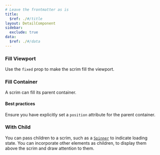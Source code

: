 ```yaml
---
# Leave the frontmatter as is
title:
  $ref: ./#/title
layout: DetailComponent
sidebar:
  exclude: true
data:
  $ref: ./#/data
---
```


<LivePreviewControls>

<LivePreview componentName="scrim" exampleName="FillViewport">

### Fill Viewport

Use the `fixed` prop to make the scrim fill the viewport.

</LivePreview>

<LivePreview componentName="scrim" exampleName="FillContainer">

### Fill Container

A scrim can fill its parent container.

#### Best practices

Ensure you have explicitly set a `position` attribute for the parent container.

</LivePreview>

<LivePreview componentName="scrim" exampleName="WithChild">

### With Child

You can pass children to a scrim, such as a [`Spinner`](../spinner) to indicate loading state. You can incorporate other elements as children, to display them above the scrim and draw attention to them.

</LivePreview>

</LivePreviewControls>
